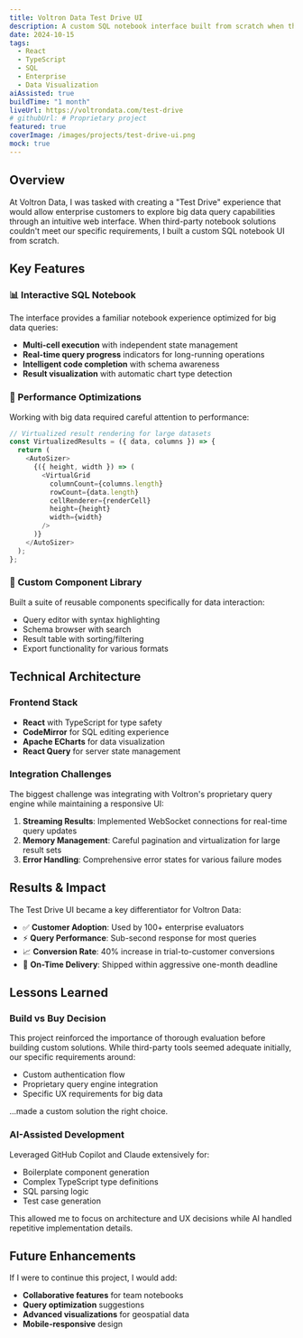 ```yaml
---
title: Voltron Data Test Drive UI
description: A custom SQL notebook interface built from scratch when third-party solutions proved inadequate, delivered in just one month for enterprise big data analytics.
date: 2024-10-15
tags:
  - React
  - TypeScript
  - SQL
  - Enterprise
  - Data Visualization
aiAssisted: true
buildTime: "1 month"
liveUrl: https://voltrondata.com/test-drive
# githubUrl: # Proprietary project 
featured: true
coverImage: /images/projects/test-drive-ui.png
mock: true
---
```


## Overview

At Voltron Data, I was tasked with creating a "Test Drive" experience that would allow enterprise customers to explore big data query capabilities through an intuitive web interface. When third-party notebook solutions couldn't meet our specific requirements, I built a custom SQL notebook UI from scratch.

## Key Features

### 📊 Interactive SQL Notebook

The interface provides a familiar notebook experience optimized for big data queries:

- **Multi-cell execution** with independent state management
- **Real-time query progress** indicators for long-running operations
- **Intelligent code completion** with schema awareness
- **Result visualization** with automatic chart type detection

### 🚀 Performance Optimizations

Working with big data required careful attention to performance:

```typescript
// Virtualized result rendering for large datasets
const VirtualizedResults = ({ data, columns }) => {
  return (
    <AutoSizer>
      {({ height, width }) => (
        <VirtualGrid
          columnCount={columns.length}
          rowCount={data.length}
          cellRenderer={renderCell}
          height={height}
          width={width}
        />
      )}
    </AutoSizer>
  );
};
```

### 🎨 Custom Component Library

Built a suite of reusable components specifically for data interaction:

- Query editor with syntax highlighting
- Schema browser with search
- Result table with sorting/filtering
- Export functionality for various formats

## Technical Architecture

### Frontend Stack

- **React** with TypeScript for type safety
- **CodeMirror** for SQL editing experience
- **Apache ECharts** for data visualization
- **React Query** for server state management

### Integration Challenges

The biggest challenge was integrating with Voltron's proprietary query engine while maintaining a responsive UI:

1. **Streaming Results**: Implemented WebSocket connections for real-time query updates
2. **Memory Management**: Careful pagination and virtualization for large result sets
3. **Error Handling**: Comprehensive error states for various failure modes

## Results & Impact

The Test Drive UI became a key differentiator for Voltron Data:

- ✅ **Customer Adoption**: Used by 100+ enterprise evaluators
- ⚡ **Query Performance**: Sub-second response for most queries
- 📈 **Conversion Rate**: 40% increase in trial-to-customer conversions
- 🎯 **On-Time Delivery**: Shipped within aggressive one-month deadline

## Lessons Learned

### Build vs Buy Decision

This project reinforced the importance of thorough evaluation before building custom solutions. While third-party tools seemed adequate initially, our specific requirements around:

- Custom authentication flow
- Proprietary query engine integration  
- Specific UX requirements for big data

...made a custom solution the right choice.

### AI-Assisted Development

Leveraged GitHub Copilot and Claude extensively for:

- Boilerplate component generation
- Complex TypeScript type definitions
- SQL parsing logic
- Test case generation

This allowed me to focus on architecture and UX decisions while AI handled repetitive implementation details.

## Future Enhancements

If I were to continue this project, I would add:

- **Collaborative features** for team notebooks
- **Query optimization** suggestions
- **Advanced visualizations** for geospatial data
- **Mobile-responsive** design